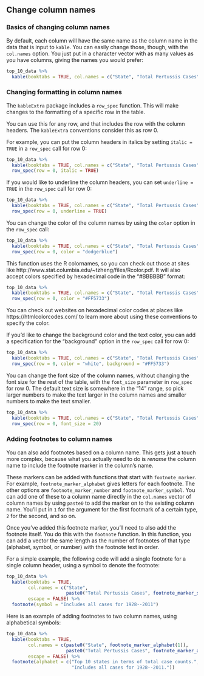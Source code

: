 ## Change column names

### Basics of changing column names

By default, each column will have the same name as the column name in the data
that is input to `kable`. You can easily change those, though, with the 
`col.names` option. You just put in a character vector with as many values as you 
have columns, giving the names you would prefer:

```r
top_10_data %>% 
  kable(booktabs = TRUE, col.names = c("State", "Total Pertussis Cases")) 
```

### Changing formatting in column names

The `kableExtra` package includes a `row_spec` function. This will make changes to 
the formatting of a specific row in the table. 

You can use this for any row, and that includes the row with the column headers. 
The `kableExtra` conventions consider this as row 0.

For example, you can put the column headers in italics by setting `italic = TRUE`
in a `row_spec` call for row 0: 

```r
top_10_data %>% 
  kable(booktabs = TRUE, col.names = c("State", "Total Pertussis Cases")) %>% 
  row_spec(row = 0, italic = TRUE)
```

If you would like to underline the column headers, you can set `underline = TRUE` in the
`row_spec` call for row 0:

```r
top_10_data %>% 
  kable(booktabs = TRUE, col.names = c("State", "Total Pertussis Cases")) %>% 
  row_spec(row = 0, underline = TRUE)
```

You can change the color of the column names by using the `color` option in the 
`row_spec` call:

```r
top_10_data %>% 
  kable(booktabs = TRUE, col.names = c("State", "Total Pertussis Cases")) %>% 
  row_spec(row = 0, color = "dodgerblue")
```

This function uses the R colornames, so you can check out those at sites like
http://www.stat.columbia.edu/~tzheng/files/Rcolor.pdf. 
It will also accept colors specified by hexadecimal code in the "#BBBBBB" format:

```r
top_10_data %>% 
  kable(booktabs = TRUE, col.names = c("State", "Total Pertussis Cases")) %>% 
  row_spec(row = 0, color = "#FF5733")
```

You can check out websites on hexadecimal color codes at places like 
https://htmlcolorcodes.com/ to learn more about using these conventions to specify 
the color.

If you'd like to change the background color and the text color, you can 
add a specification for the "background" option in the `row_spec` call for row 0:

```r
top_10_data %>% 
  kable(booktabs = TRUE, col.names = c("State", "Total Pertussis Cases")) %>% 
  row_spec(row = 0, color = "white", background = "#FF5733")
```

You can change the font size of the column names, without changing the font size for
the rest of the table, with the `font_size` parameter in `row_spec` for row 0. The
default text size is somewhere in the "14" range, so pick larger numbers to make the
text larger in the column names and smaller numbers to make the text smaller.

```r
top_10_data %>% 
  kable(booktabs = TRUE, col.names = c("State", "Total Pertussis Cases")) %>% 
  row_spec(row = 0, font_size = 20)
```

### Adding footnotes to column names

You can also add footnotes based on a column name. This gets just a touch more
complex, because what you actually need to do is *rename* the column name to include
the footnote marker in the column's name. 

These markers can be added with 
functions that start with `footnote_marker`. For example, `footnote_marker_alphabet`
gives letters for each footnote. The other options are `footnote_marker_number` and
`footnote_marker_symbol`. You can add one of these to a column name directly in 
the `col.names` vector of column names by using `paste0` to add the marker on to the
existing column name. You'll put in `1` for the argument for the first footmark
of a certain type, `2` for the second, and so on. 

Once you've added this footnote marker, you'll need to also add the footnote itself. 
You do this with the `footnote` function. In this function, you can add a vector 
the same length as the number of footnotes of that type (alphabet, symbol, or number)
with the footnote text in order. 

For a simple example, the following code will add a single footnote for a single 
column header, using a symbol to denote the footnote:

```r
top_10_data %>% 
  kable(booktabs = TRUE, 
        col.names = c("State", 
                      paste0("Total Pertussis Cases", footnote_marker_symbol(1))),
        escape = FALSE) %>% 
  footnote(symbol = "Includes all cases for 1928--2011")
```

Here is an example of adding footnotes to two column names, using alphabetical symbols:

```r
top_10_data %>% 
  kable(booktabs = TRUE, 
        col.names = c(paste0("State", footnote_marker_alphabet(1)), 
                      paste0("Total Pertussis Cases", footnote_marker_alphabet(2))),
        escape = FALSE) %>% 
  footnote(alphabet = c("Top 10 states in terms of total case counts.",
                        "Includes all cases for 1928--2011."))
```
